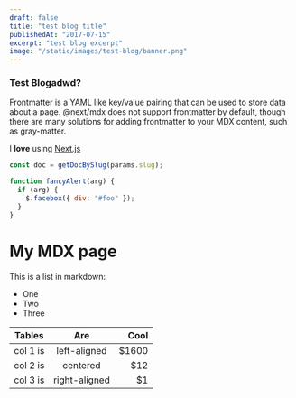 ```yaml
---
draft: false
title: "test blog title"
publishedAt: "2017-07-15"
excerpt: "test blog excerpt"
image: "/static/images/test-blog/banner.png"
---
```


### Test Blogadwd?

Frontmatter is a YAML like key/value pairing that can be used to store data about a page. @next/mdx does not support frontmatter by default, though there are many solutions for adding frontmatter to your MDX content, such as gray-matter.

I **love** using [Next.js](https://nextjs.org/)

```js
const doc = getDocBySlug(params.slug);
```

```js {1,3-4} showLineNumbers
function fancyAlert(arg) {
  if (arg) {
    $.facebox({ div: "#foo" });
  }
}
```

# My MDX page

This is a list in markdown:

- One
- Two
- Three

| Tables   |      Are      |  Cool |
| -------- | :-----------: | ----: |
| col 1 is | left-aligned  | $1600 |
| col 2 is |   centered    |   $12 |
| col 3 is | right-aligned |    $1 |
